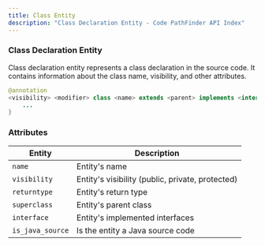 ```yaml
---
title: Class Entity
description: "Class Declaration Entity - Code PathFinder API Index"
---
```



<PostHogLayout>
</PostHogLayout>

### Class Declaration Entity <Badge text="Entity" variant="tip" size="small" />

Class declaration entity represents a class declaration in the source code. It contains information about the class
name, visibility, and other attributes.

```java
@annotation
<visibility> <modifier> class <name> extends <parent> implements <interface> {
    ...
}
```

### Attributes

| Entity                    | Description                                              |
|---------------------------|----------------------------------------------------------|
| `name`                    | Entity's name                                            |
| `visibility`              | Entity's visibility (public, private, protected)         |
| `returntype`              | Entity's return type                                     |
| `superclass`              | Entity's parent class                                    |
| `interface`               | Entity's implemented interfaces                          |
| `is_java_source`          | Is the entity a Java source code                         |